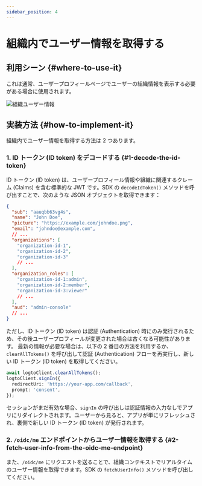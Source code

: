 ```yaml
---
sidebar_position: 4
---
```


# 組織内でユーザー情報を取得する

## 利用シーン \{#where-to-use-it}

これは通常、ユーザープロフィールページでユーザーの組織情報を表示する必要がある場合に使用されます。

<img src="/img/assets/user-info-page.png" alt="組織ユーザー情報" />

## 実装方法 \{#how-to-implement-it}

組織内でユーザー情報を取得する方法は 2 つあります。

### 1. ID トークン (ID token) をデコードする \{#1-decode-the-id-token}

ID トークン (ID token) は、ユーザープロフィール情報や組織に関連するクレーム (Claims) を含む標準的な JWT です。SDK の `decodeIdToken()` メソッドを呼び出すことで、次のような JSON オブジェクトを取得できます：

```json
{
  "sub": "aauqbb63vg4s",
  "name": "John Doe",
  "picture": "https://example.com/johndoe.png",
  "email": "johndoe@example.com",
  // ...
  "organizations": [
    "organization-id-1",
    "organization-id-2",
    "organization-id-3"
    // ...
  ],
  "organization_roles": [
    "organization-id-1:admin",
    "organization-id-2:member",
    "organization-id-3:viewer"
    // ...
  ],
  "aud": "admin-console"
  // ...
}
```

ただし、ID トークン (ID token) は認証 (Authentication) 時にのみ発行されるため、その後ユーザープロフィールが変更された場合は古くなる可能性があります。
最新の情報が必要な場合は、以下の 2 番目の方法を利用するか、`clearAllTokens()` を呼び出して認証 (Authentication) フローを再実行し、新しい ID トークン (ID token) を取得してください。

```ts
await logtoClient.clearAllTokens();
logtoClient.signIn({
  redirectUri: 'https://your-app.com/callback',
  prompt: 'consent',
});
```

セッションがまだ有効な場合、`signIn` の呼び出しは認証情報の入力なしでアプリにリダイレクトされます。ユーザーから見ると、アプリが単にリフレッシュされ、裏側で新しい ID トークン (ID token) が発行されます。

### 2. `/oidc/me` エンドポイントからユーザー情報を取得する \{#2-fetch-user-info-from-the-oidc-me-endpoint}

また、`/oidc/me` にリクエストを送ることで、組織コンテキストでリアルタイムのユーザー情報を取得できます。SDK の `fetchUserInfo()` メソッドを呼び出してください。
